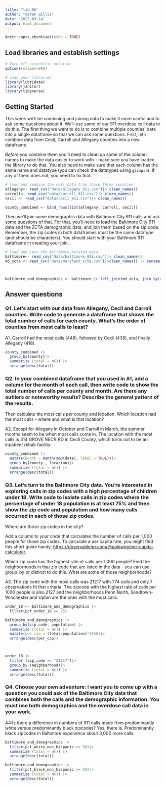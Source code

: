 ```yaml
---
title: "lab_06"
author: "derek willis"
date: "2022-03-14"
output: html_document
---
```


```r
knitr::opts_chunk$set(echo = TRUE)
```

## Load libraries and establish settings

```r
# Turn off scientific notation
options(scipen=999)

# load your libraries
library(lubridate)
library(janitor)
library(tidyverse)
```

## Getting Started

This week we'll be combining and joining data to make it more useful and to ask some questions about it. We'll use some of our 911 overdose call data to do this. The first thing we want to do is to combine multiple counties' data into a single dataframe so that we can ask some questions. First, let's combine data from Cecil, Carroll and Allegany counties into a new dataframe.

*Before* you combine them you'll need to clean up some of the column names to make the data easier to work with - make sure you have loaded the library to do that. You also need to make sure that each column has the same name and datatype (you can check the datatypes using `glimpse`). If any of them does not, you need to fix that.

```r
# load and combine the call data from those three counties
allegany<- read_csv("data/allegany_911.csv")|> clean_names()
carroll<- read_csv("data/carroll_911.csv")|> clean_names()
cecil <- read_csv("data/cecil_911.csv")|> clean_names()

county_combined <- bind_rows(list(allegany, carroll, cecil))

```

Then we'll join some demographic data with Baltimore City 911 calls and ask some questions of that. For that, you'll need to load the Baltimore City 911 data and the ZCTA demographic data, and join them based on the zip code. Remember, the zip codes in both dataframes must be the same datatype (and should be characters). You should start with your Baltimore 911 dataframe in creating your join.

```r
# load and join the Baltimore-related data
baltimore<- read_csv("data/baltimore_911.csv")|> clean_names()
md_zcta <- read_csv("data/maryland_zcta.csv")|>clean_names() |> rename(zip_code = zcta5n)



baltimore_and_demographics <- baltimore |> left_join(md_zcta, join_by(zip_code))

```

## Answer questions

### Q1. Let's start with our data from Allegany, Cecil and Carroll counties. Write code to generate a dataframe that shows the total number of calls for each county. What's the order of counties from most calls to least?

A1. Carroll had the most calls (448), followed by Cecil (438), and finally Allegany (418).

```r
county_combined |>
  group_by(county)|>
  summarize (total = n()) |>
  arrange(desc(total))

```

### Q2. In your combined dataframe that you used in A1, add a column for the month of each call, then write code to show the total number of calls per county and month. Are there any outliers or noteworthy results? Describe the general pattern of the results.

Then calculate the most calls per county and location. Which location had the most calls - where and what is that location?

A2. Except for Allegany in October and Carroll in March, the summer months seem to be when most calls come in. The location with the most calls is 314 GROVE NECK RD in Cecil County, which turns out to be an inpatient rehab facility.

```r
county_combined |>
  mutate(month = month(ymd(date), label = TRUE))|>
  group_by(county , location)|>
  summarize (total = n()) |>
  arrange(desc(total))

```

### Q3. Let's turn to the Baltimore City data. You're interested in exploring calls in zip codes with a high percentage of children under 18. Write code to isolate calls in zip codes where the percentage of under 18 population is at least 75% and then show the zip code and population and how many calls occurred in each of those zip codes.

Where are those zip codes in the city?

Add a column to your code that calculates the number of calls per 1,000 people for those zip codes. To calculate a per capita rate, you might find this short guide handy: [https://observablehq.com/\@palewire/per-capita-calculator](https://observablehq.com/@palewire/per-capita-calculator){.uri}.

Which zip code has the highest rate of calls per 1,000 people? Find the neighborhoods in that zip code that are listed in the data - you can use group_by or distinct to do this. What are some of those neighborhoods?

A3. The zip code with the most calls was 21217 with 774 calls and only 7 observations fit that criteria. The zipcode with the highest rate of calls per 1000 people is also 2127 and the neighborhoods Penn North, Sandtown-Winchester and Upton are the ones with the most calls.

```r
under_18 <- baltimore_and_demographics |> 
  filter(pct_under_18 >= 75)

baltimore_and_demographics |> 
  group_by(zip_code, population) |>
  summarize (total = n()) |>
  mutate(per_cap = (total/population)*1000)|>
  arrange(desc(per_cap))



under_18 |>
  filter (zip_code == "21217")|>
  group_by (neighborhood)|>
  summarize (total = n()) |>
  arrange(desc(total))

```

### Q4. Choose your own adventure: I want you to come up with a question you could ask of the Baltimore City data that combines both the calls and the demographic information. You must use both demographics and the overdose call data in your work.

A4:Is there a difference in numbers of 911 calls made from predominantly white versus predominantly black zipcodes? Yes, there is. Predominantly black zipcodes in Baltimore experience about 3,000 more calls.

```r

baltimore_and_demographics |> 
  filter(pct_white_non_hispanic >= 50)|>
  summarize (total = n()) |>
  arrange(desc(total))

baltimore_and_demographics |> 
  filter(pct_black_non_hispanic >= 50)|>
  summarize (total = n()) |>
  arrange(desc(total))
```
